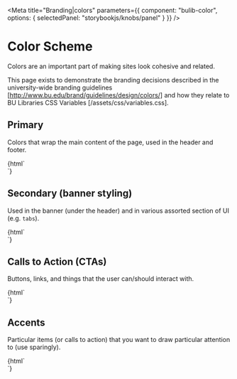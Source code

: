 
<Meta 
  title="Branding|colors"
  parameters={{
    component: "bulib-color",
    options: { selectedPanel: "storybookjs/knobs/panel" }
  }}
/>

# Color Scheme 

Colors are an important part of making sites look cohesive and related. 

This page exists to demonstrate the branding decisions described in the 
  university-wide branding guidelines [http://www.bu.edu/brand/guidelines/design/colors/] and how they 
  relate to BU Libraries CSS Variables [/assets/css/variables.css].

## Primary 

Colors that wrap the main content of the page, used in the header and footer.


<Story name="Primary">
  {html`
    <div class="tiles">
      <bulib-color var="--color-primary-background" white></bulib-color>
      <bulib-color var="--color-primary-background-light" white></bulib-color>
      <bulib-color var="--color-primary-background-dark" white></bulib-color>
      <bulib-color var="--color-primary-text"></bulib-color>
      <bulib-color var="--color-primary-text-light"></bulib-color>
    </div>
  `}
</Story>


## Secondary (banner styling)

Used in the banner (under the header) and in various assorted section of UI (e.g. `tabs`).

<Story name="Secondary">
  {html`
    <div class="tiles">
      <bulib-color var="--color-secondary-background"></bulib-color>
      <bulib-color var="--color-secondary-background-light"></bulib-color>
      <bulib-color var="--color-secondary-background-dark"></bulib-color>
      <bulib-color var="--color-secondary-text" white></bulib-color>
      <bulib-color var="--color-secondary-text-dark" white></bulib-color>
    </div>
  `}
</Story>



## Calls to Action (CTAs)

Buttons, links, and things that the user can/should interact with.


<Story name="Calls to Action">
  {html`
    <div class="tiles">
      <bulib-color var="--color-button-background" white></bulib-color>
      <bulib-color var="--color-button-background-light" white></bulib-color>
      <bulib-color var="--color-button-background-dark" white></bulib-color>
      <bulib-color var="--color-button-background-accent" white></bulib-color>
      <bulib-color var="--color-button-text"></bulib-color>
      <bulib-color var="--color-button-text-light"></bulib-color>
    </div>
  `}
</Story>



## Accents 

Particular items (or calls to action) that you want to draw particular attention to (use sparingly).


<Story name="Accents">
  {html`
    <div class="tiles">
      <bulib-color var="--color-accent-red-background" white></bulib-color>
      <bulib-color var="--color-accent-orange-background" white></bulib-color>
      <bulib-color var="--color-accent-green-background" white></bulib-color>
      <bulib-color var="--color-accent-blue-highlight"></bulib-color>
      <bulib-color var="--color-accent-blue-hover"></bulib-color>
      <bulib-color var="--color-accent-text"></bulib-color>
      <bulib-color var="--color-accent-text-hover"></bulib-color>
    </div>
  `}
</Story>
